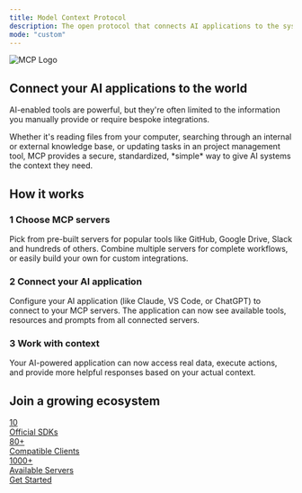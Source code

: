 ```yaml
---
title: Model Context Protocol
description: The open protocol that connects AI applications to the systems where context lives
mode: "custom"
---
```


<div className="landing-page">
  <div className="hero-section">
    <div className="intro-video-section">
      <div className="intro-content-wrapper">
        <div className="intro-logo">
          <img src="/mcp.png" alt="MCP Logo" />
        </div>
        <div className="intro-content">
          <h2 className="intro-title">
            Connect your AI applications to the world
          </h2>
          <p className="intro-description">
            AI-enabled tools are powerful, but they're often limited to the
            information you manually provide or require bespoke integrations.
          </p>
          <p className="intro-description">
            Whether it's reading files from your computer, searching through an
            internal or external knowledge base, or updating tasks in an project
            management tool, MCP provides a secure, standardized, *simple* way
            to give AI systems the context they need.
          </p>
        </div>
      </div>
    </div>
    <div className="how-section">
      <h2 className="section-title">How it works</h2>
      <div className="steps-container">
        <div className="step-item">
          <div className="step-content">
            <h3>
              <span className="step-number">1</span> Choose MCP servers
            </h3>
            <p>
              Pick from pre-built servers for popular tools like GitHub, Google
              Drive, Slack and hundreds of others. Combine multiple servers for
              complete workflows, or easily build your own for custom
              integrations.
            </p>
          </div>
        </div>
        <div className="step-connector"></div>
        <div className="step-item">
          <div className="step-content">
            <h3>
              <span className="step-number">2</span> Connect your AI application
            </h3>
            <p>
              Configure your AI application (like Claude, VS Code, or ChatGPT)
              to connect to your MCP servers. The application can now see
              available tools, resources and prompts from all connected servers.
            </p>
          </div>
        </div>
        <div className="step-connector"></div>
        <div className="step-item">
          <div className="step-content">
            <h3>
              <span className="step-number">3</span> Work with context
            </h3>
            <p>
              Your AI-powered application can now access real data, execute
              actions, and provide more helpful responses based on your actual
              context.
            </p>
          </div>
        </div>
      </div>
    </div>
    <div className="ecosystem-section">
      <h2 className="section-title">Join a growing ecosystem</h2>
      <div className="stats-grid">
        <a href="/docs/sdk" target="_blank" className="stat-card">
          <div className="stat-number">10</div>
          <div className="stat-label">Official SDKs</div>
        </a>
        <a href="/clients" target="_blank" className="stat-card">
          <div className="stat-number">80+</div>
          <div className="stat-label">Compatible Clients</div>
        </a>
        <a
          href="https://github.com/modelcontextprotocol/servers?tab=readme-ov-file#%EF%B8%8F-official-integrations"
          target="_blank"
          rel="noopener noreferrer"
          className="stat-card"
        >
          <div className="stat-number">1000+</div>
          <div className="stat-label">Available Servers</div>
        </a>
      </div>
    </div>
  </div>
  <div className="cta-buttons">
    <a href="/docs/getting-started/intro" className="cta-primary">
      Get Started
    </a>
  </div>
</div>
